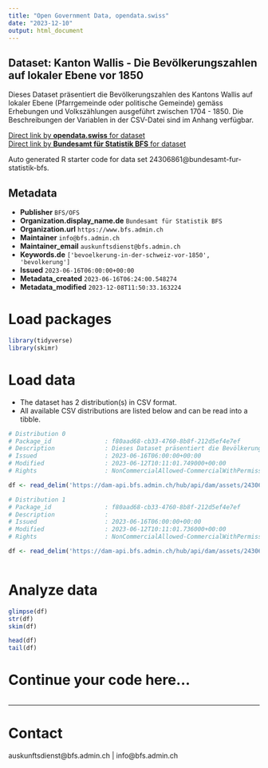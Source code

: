 ```yaml
---
title: "Open Government Data, opendata.swiss"
date: "2023-12-10"
output: html_document
---
```


## Dataset: Kanton Wallis - Die Bevölkerungszahlen auf lokaler Ebene vor 1850

Dieses Dataset präsentiert die Bevölkerungszahlen des Kantons Wallis auf lokaler Ebene (Pfarrgemeinde oder politische Gemeinde) gemäss Erhebungen und Volkszählungen ausgeführt zwischen 1704 - 1850. Die Beschreibungen der Variablen in der CSV-Datei sind im Anhang verfügbar.

[Direct link by **opendata.swiss** for dataset](https://opendata.swiss/de/dataset/kanton-wallis-die-bevolkerungszahlen-auf-lokaler-ebene-vor-1850)<br>
[Direct link by **Bundesamt für Statistik BFS** for dataset](https://www.bfs.admin.ch/asset/de/ts-d-01-2223-VS)

Auto generated R starter code for data set 24306861@bundesamt-fur-statistik-bfs.

## Metadata

- **Publisher** `BFS/OFS`
- **Organization.display_name.de** `Bundesamt für Statistik BFS`
- **Organization.url** `https://www.bfs.admin.ch`
- **Maintainer** `info@bfs.admin.ch`
- **Maintainer_email** `auskunftsdienst@bfs.admin.ch`
- **Keywords.de** `['bevoelkerung-in-der-schweiz-vor-1850', 'bevolkerung']`
- **Issued** `2023-06-16T06:00:00+00:00`
- **Metadata_created** `2023-06-16T06:24:00.548274`
- **Metadata_modified** `2023-12-08T11:50:33.163224`


# Load packages

```r

library(tidyverse)
library(skimr)

```

# Load data

-   The dataset has 2 distribution(s) in CSV format.
-   All available CSV distributions are listed below and can be read into a tibble.

```r

# Distribution 0
# Package_id               : f80aad68-cb33-4760-8b8f-212d5ef4e7ef
# Description              : Dieses Dataset präsentiert die Bevölkerungszahlen des Kantons Wallis auf lokaler Ebene (Pfarrgemeinde oder politische Gemeinde) gemäss Erhebungen und Volkszählungen ausgeführt zwischen 1704 - 1850. Die Beschreibungen der Variablen in der CSV-Datei sind im Anhang verfügbar.
# Issued                   : 2023-06-16T06:00:00+00:00
# Modified                 : 2023-06-12T10:11:01.749000+00:00
# Rights                   : NonCommercialAllowed-CommercialWithPermission-ReferenceRequired

df <- read_delim('https://dam-api.bfs.admin.ch/hub/api/dam/assets/24306893/master')

# Distribution 1
# Package_id               : f80aad68-cb33-4760-8b8f-212d5ef4e7ef
# Description              : 
# Issued                   : 2023-06-16T06:00:00+00:00
# Modified                 : 2023-06-12T10:11:01.736000+00:00
# Rights                   : NonCommercialAllowed-CommercialWithPermission-ReferenceRequired

df <- read_delim('https://dam-api.bfs.admin.ch/hub/api/dam/assets/24306954/master')



```

# Analyze data

```r

glimpse(df)
str(df)
skim(df)

head(df)
tail(df)

```

# Continue your code here...

```r

```

------------------------------------------------------------------------

# Contact

auskunftsdienst@bfs.admin.ch | info@bfs.admin.ch
